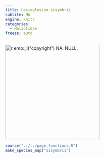 ```yaml
---
title: Lasioglossum sisymbrii
subtite: NA
engine: knitr
categories:
  - Halictidae
freeze: auto
---
```

[![`r emo::ji("copyright")` NA. NULL.](/files/no_bee.png){height=300}](NA)

```r
source("../../page_functions.R")
make_species_map("sisymbrii")
```
